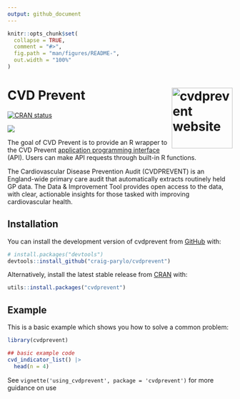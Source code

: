 ```yaml
---
output: github_document
---
```


<!-- README.md is generated from README.Rmd. Please edit that file -->

```r
knitr::opts_chunk$set(
  collapse = TRUE,
  comment = "#>",
  fig.path = "man/figures/README-",
  out.width = "100%"
)
```

# CVD Prevent <a href="https://craig-parylo.github.io/cvdprevent/"><img src="man/figures/logo.png" align="right" height="136" alt="cvdprevent website" /></a>

<!-- badges: start -->

[![CRAN status](https://www.r-pkg.org/badges/version/cvdprevent)](https://CRAN.R-project.org/package=cvdprevent)

[![](https://cranlogs.r-pkg.org/badges/cvdprevent)](https://cran.r-project.org/package=cvdprevent)
<!-- badges: end -->

The goal of CVD Prevent is to provide an R wrapper to the CVD Prevent [application programming interface](https://www.cvdprevent.nhs.uk/home) (API). Users can make API requests through built-in R functions.

The Cardiovascular Disease Prevention Audit (CVDPREVENT) is an England-wide primary care audit that automatically extracts routinely held GP data. The Data & Improvement Tool provides open access to the data, with clear, actionable insights for those tasked with improving cardiovascular health.

## Installation

You can install the development version of cvdprevent from [GitHub](https://github.com/) with:

``` r
# install.packages("devtools")
devtools::install_github("craig-parylo/cvdprevent")
```

Alternatively, install the latest stable release from [CRAN](https://cran.r-project.org/) with:

``` r
utils::install.packages("cvdprevent")
```

## Example

This is a basic example which shows you how to solve a common problem:

```r
library(cvdprevent)

## basic example code
cvd_indicator_list() |> 
  head(n = 4)
```
See `vignette('using_cvdprevent', package = 'cvdprevent')` for more guidance on use
